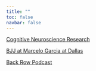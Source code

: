 ```yaml
---
title: ""
toc: false
navbar: false
---
```




<div class="wrapper">


<a href="https://micaelachan.com" class="button">Cognitive Neuroscience Research</a>

<a href="https://www.marcelogarciadallas.com/" class="button">BJJ at Marcelo Garcia at Dallas</a>

<a href="https://open.spotify.com/show/1yrLbQ8OSBcYWTPfc1Ud8L" class="button">Back Row Podcast</a>


</div>